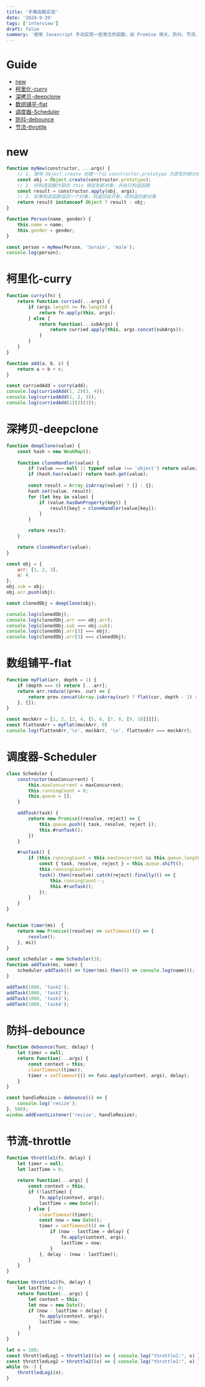 ```yaml
---
title: '手撕函数实现'
date: '2024-9-30'
tags: ['interview']
draft: false
summary: '使用 Javascript 手动实现一些常见的函数，如 Promise 相关、防抖、节流、深拷贝等。'
---
```


# Guide  

- [new](#new)  
- [柯里化-curry](#柯里化-curry)  
- [深拷贝-deepclone](#深拷贝-deepclone)  
- [数组铺平-flat](#数组铺平-flat)  
- [调度器-Scheduler](#调度器-scheduler)  
- [防抖-debounce](#防抖-debounce)  
- [节流-throttle](#节流-throttle)  

# new

```js:new.js
function myNew(constructor, ...args) {
    // 1. 使用 Object.create 创建一个以 constructor.prototype 为原型的新对象  
    const obj = Object.create(constructor.prototype);  
    // 2. 将构造函数内部的 this 绑定到新对象，并执行构造函数  
    const result = constructor.apply(obj, args);  
    // 3. 如果构造函数返回一个对象，则返回该对象，否则返回新对象  
    return result instanceof Object ? result : obj; 
}

function Person(name, gender) {
    this.name = name;
    this.gender = gender;
}

const person = myNew(Person, 'Sorain', 'male');
console.log(person);
```

# 柯里化-curry  

```js:curry.js
function curry(fn) {
    return function curried(...args) {
        if (args.length >= fn.length) {
            return fn.apply(this, args);
        } else {
            return function(...subArgs) {
                return curried.apply(this, args.concat(subArgs));
            }
        }
    }
}

function add(a, b, c) {
    return a + b + c;
}

const curriedAdd = curry(add);
console.log(curriedAdd(1, 2)(3, 4));
console.log(curriedAdd(1, 2, 3));
console.log(curriedAdd(1)(2)(3));
```

# 深拷贝-deepclone  

```js:deepclone.js
function deepClone(value) {
    const hash = new WeakMap();
    
    function cloneHandler(value) {
        if (value === null || typeof value !== 'object') return value;
        if (hash.has(value)) return hash.get(value);
        
        const result = Array.isArray(value) ? [] : {};
        hash.set(value, result);
        for (let key in value) {
            if (value.hasOwnProperty(key)) {
                result[key] = cloneHandler(value[key]);
            }
        }

        return result;
    }

    return cloneHandler(value);
}

const obj = {
    arr: [1, 2, 3],
    a: 4
};
obj.sub = obj;
obj.arr.push(obj);

const clonedObj = deepClone(obj);

console.log(clonedObj);
console.log(clonedObj.arr === obj.arr);
console.log(clonedObj.sub === obj.sub);
console.log(clonedObj.arr[3] === obj);
console.log(clonedObj.arr[3] === clonedObj);
```

# 数组铺平-flat  

```js:flat.js
function myFlat(arr, depth = 1) {
    if (depth === 0) return [...arr];
    return arr.reduce((prev, cur) => {
        return prev.concat(Array.isArray(cur) ? flat(cur, depth - 1) : cur);
    }, []);
}

const mockArr = [1, 2, [3, 4, [5, 6, [7, 8, [9, 10]]]]];
const flattenArr = myFlat(mockArr, 0)
console.log(flattenArr,'\n', mockArr, '\n', flattenArr === mockArr);
```

# 调度器-Scheduler  

```js:scheduler.js
class Scheduler {
    constructor(maxConcurrent) {
        this.maxConcurrent = maxConcurrent;
        this.runningCount = 0;
        this.queue = [];
    }

    addTask(task) {
        return new Promise((resolve, reject) => {
            this.queue.push({ task, resolve, reject });
            this.#runTask();
        })
    }

    #runTask() {
        if (this.runningCount < this.maxConcurrent && this.queue.length) {
            const { task, resolve, reject } = this.queue.shift();
            this.runningCount++;
            task().then(resolve).catch(reject).finally(() => {
                this.runningCount--;
                this.#runTask();
            });
        }
    }
}


function timer(ms)  {
    return new Promise((resolve) => setTimeout(() => {
        resolve();
    }, ms))
}

const scheduler = new Scheduler(3);
function addTask(ms, name) {
    scheduler.addTask(() => timer(ms).then(() => console.log(name)));
}

addTask(1000, 'task1');
addTask(1000, 'task2');
addTask(1000, 'task3');
addTask(1000, 'task4');
```

# 防抖-debounce  

```js:debounce.js
function debounce(func, delay) {
    let timer = null;
    return function(...args) {
        const context = this;
        clearTimeout(timer);
        timer = setTimeout(() => func.apply(context, args), delay);
    }
}

const handleResize = debounce(() => {
    console.log('resize');
}, 500);
window.addEventListener('resize', handleResize);
```


# 节流-throttle
```js:throttle.js
function throttle1(fn, delay) {
    let timer = null;
    let lastTime = 0;
    
    return function(...args) {
        const context = this;
        if (!lastTime) {
            fn.apply(context, args);
            lastTime = new Date();
        } else {
            clearTimeout(timer);
            const now = new Date();
            timer = setTimeout(() => {
                if (now - lastTime > delay) {
                    fn.apply(context, args);
                    lastTime = now;
                }
            }, delay - (now - lastTime));
        }
    }
}

function throttle2(fn, delay) {
    let lastTime = 0;
    return function(...args) {
        let context = this;
        let now = new Date();
        if (now - lastTime > delay) {
            fn.apply(context, args);
            lastTime = now;
        }
    }
}

let n = 100;
const throttledLog1 = throttle1((x) => { console.log("throttle1:", x) }, 50);
const throttledLog2 = throttle2((x) => { console.log("throttle2:", x) }, 100);
while (n--) {
    throttledLog1(n);
}
```
